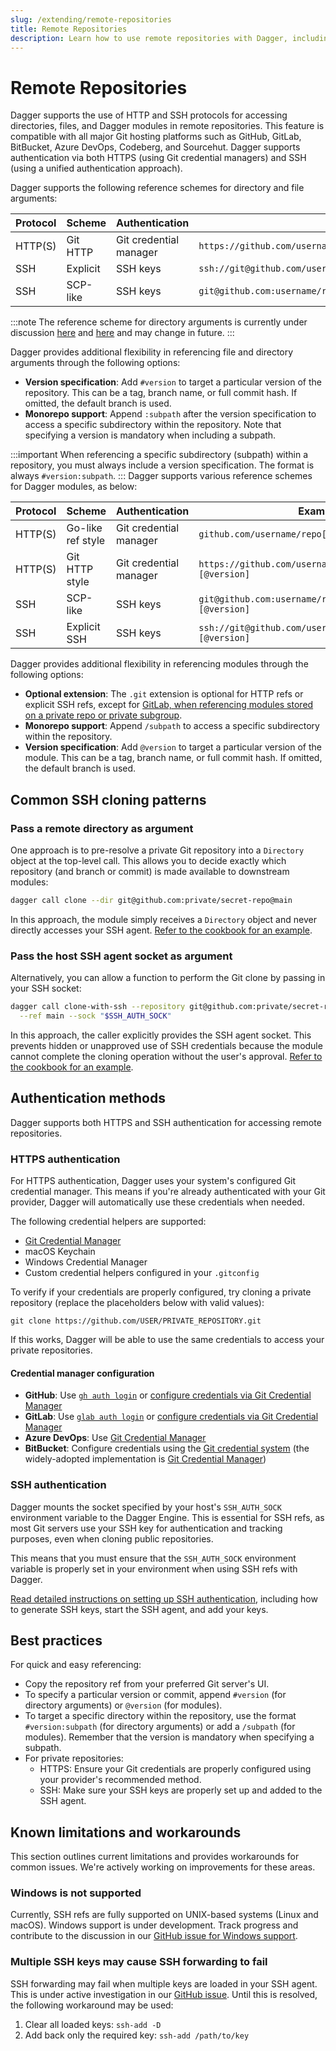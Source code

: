 ```yaml
---
slug: /extending/remote-repositories
title: Remote Repositories
description: Learn how to use remote repositories with Dagger, including authentication methods and best practices.
---
```


# Remote Repositories

Dagger supports the use of HTTP and SSH protocols for accessing directories, files, and Dagger modules in remote repositories. This feature is compatible with all major Git hosting platforms such as GitHub, GitLab, BitBucket, Azure DevOps, Codeberg, and Sourcehut. Dagger supports authentication via both HTTPS (using Git credential managers) and SSH (using a unified authentication approach).

<Tabs>
<TabItem value="Remote directories and files">
Dagger supports the following reference schemes for directory and file arguments:

| Protocol | Scheme     | Authentication | Example |
|----------|------------|----------------|---------|
| HTTP(S)  | Git HTTP   | Git credential manager | `https://github.com/username/repo.git[#version[:subpath]]` |
| SSH      | Explicit   | SSH keys | `ssh://git@github.com/username/repo.git[#version[:subpath]]` |
| SSH      | SCP-like   | SSH keys | `git@github.com:username/repo.git[#version[:subpath]]`     |

:::note
The reference scheme for directory arguments is currently under discussion [here](https://github.com/dagger/dagger/issues/6957) and [here](https://github.com/dagger/dagger/issues/6944) and may change in future.
:::

Dagger provides additional flexibility in referencing file and directory arguments through the following options:

- **Version specification**: Add `#version` to target a particular version of the repository. This can be a tag, branch name, or full commit hash. If omitted, the default branch is used.
- **Monorepo support**: Append `:subpath` after the version specification to access a specific subdirectory within the repository. Note that specifying a version is mandatory when including a subpath.

:::important
When referencing a specific subdirectory (subpath) within a repository, you must always include a version specification. The format is always `#version:subpath`.
:::
</TabItem>
<TabItem value="Remote modules">
Dagger supports various reference schemes for Dagger modules, as below:

| Protocol | Scheme            | Authentication | Example |
|----------|-------------------|----------------|---------|
| HTTP(S)  | Go-like ref style | Git credential manager | `github.com/username/repo[/subdir][@version]`  |
| HTTP(S)  | Git HTTP style    | Git credential manager | `https://github.com/username/repo.git[/subdir][@version]` |
| SSH      | SCP-like          | SSH keys | `git@github.com:username/repo.git[/subdir][@version]`     |
| SSH      | Explicit SSH      | SSH keys | `ssh://git@github.com/username/repo.git[/subdir][@version]` |

Dagger provides additional flexibility in referencing modules through the following options:

- **Optional extension**: The `.git` extension is optional for HTTP refs or explicit SSH refs, except for [GitLab, when referencing modules stored on a private repo or private subgroup](https://gitlab.com/gitlab-org/gitlab-foss/-/blob/master/lib/gitlab/middleware/go.rb#L229-237).
- **Monorepo support**: Append `/subpath` to access a specific subdirectory within the repository.
- **Version specification**: Add `@version` to target a particular version of the module. This can be a tag, branch name, or full commit hash. If omitted, the default branch is used.
</TabItem>
</Tabs>

## Common SSH cloning patterns

### Pass a remote directory as argument

One approach is to pre-resolve a private Git repository into a `Directory` object at the top-level call. This allows you to decide exactly which repository (and branch or commit) is made available to downstream modules:

```bash
dagger call clone --dir git@github.com:private/secret-repo@main
```

In this approach, the module simply receives a `Directory` object and never directly accesses your SSH agent. [Refer to the cookbook for an example](../../cookbook/filesystems.mdx#mount-or-copy-a-directory-or-remote-repository-to-a-container).

### Pass the host SSH agent socket as argument

Alternatively, you can allow a function to perform the Git clone by passing in your SSH socket:

```bash
dagger call clone-with-ssh --repository git@github.com:private/secret-repo.git \
  --ref main --sock "$SSH_AUTH_SOCK"
```

In this approach, the caller explicitly provides the SSH agent socket. This prevents hidden or unapproved use of SSH credentials because the module cannot complete the cloning operation without the user's approval. [Refer to the cookbook for an example](../../cookbook/filesystems.mdx#clone-a-remote-git-repository-into-a-container).

## Authentication methods

Dagger supports both HTTPS and SSH authentication for accessing remote repositories.

### HTTPS authentication

For HTTPS authentication, Dagger uses your system's configured Git credential manager. This means if you're already authenticated with your Git provider, Dagger will automatically use these credentials when needed.

The following credential helpers are supported:
- [Git Credential Manager](https://github.com/git-ecosystem/git-credential-manager)
- macOS Keychain
- Windows Credential Manager
- Custom credential helpers configured in your `.gitconfig`

To verify if your credentials are properly configured, try cloning a private repository (replace the placeholders below with valid values):

```shell
git clone https://github.com/USER/PRIVATE_REPOSITORY.git
```

If this works, Dagger will be able to use the same credentials to access your private repositories.

#### Credential manager configuration

- **GitHub**: Use [`gh auth login`](https://docs.github.com/en/get-started/getting-started-with-git/caching-your-github-credentials-in-git#github-cli) or [configure credentials via Git Credential Manager](https://docs.github.com/en/get-started/getting-started-with-git/caching-your-github-credentials-in-git#git-credential-manager)
- **GitLab**: Use [`glab auth login`](https://gitlab.com/gitlab-org/cli/-/blob/main/docs/source/auth/login.md) or [configure credentials via Git Credential Manager](https://github.com/git-ecosystem/git-credential-manager)
- **Azure DevOps**: Use [Git Credential Manager](https://learn.microsoft.com/en-us/azure/devops/repos/git/set-up-credential-managers)
- **BitBucket**: Configure credentials using the [Git credential system](https://git-scm.com/book/en/v2/Git-Tools-Credential-Storage) (the widely-adopted implementation is [Git Credential Manager](https://github.com/git-ecosystem/git-credential-manager))

### SSH authentication

Dagger mounts the socket specified by your host's `SSH_AUTH_SOCK` environment variable to the Dagger Engine. This is essential for SSH refs, as most Git servers use your SSH key for authentication and tracking purposes, even when cloning public repositories.

This means that you must ensure that the `SSH_AUTH_SOCK` environment variable is properly set in your environment when using SSH refs with Dagger.

[Read detailed instructions on setting up SSH authentication](https://docs.github.com/en/authentication/connecting-to-github-with-ssh), including how to generate SSH keys, start the SSH agent, and add your keys.

## Best practices

For quick and easy referencing:
- Copy the repository ref from your preferred Git server's UI.
- To specify a particular version or commit, append `#version` (for directory arguments) or `@version` (for modules).
- To target a specific directory within the repository, use the format `#version:subpath` (for directory arguments) or add a `/subpath` (for modules). Remember that the version is mandatory when specifying a subpath.
- For private repositories:
  - HTTPS: Ensure your Git credentials are properly configured using your provider's recommended method.
  - SSH: Make sure your SSH keys are properly set up and added to the SSH agent.


## Known limitations and workarounds

This section outlines current limitations and provides workarounds for common issues. We're actively working on improvements for these areas.

### Windows is not supported

Currently, SSH refs are fully supported on UNIX-based systems (Linux and macOS). Windows support is under development. Track progress and contribute to the discussion in our [GitHub issue for Windows support](https://github.com/dagger/dagger/issues/8313).

### Multiple SSH keys may cause SSH forwarding to fail

SSH forwarding may fail when multiple keys are loaded in your SSH agent. This is under active investigation in our [GitHub issue](https://github.com/dagger/dagger/issues/8288). Until this is resolved, the following workaround may be used:

1. Clear all loaded keys: `ssh-add -D`
2. Add back only the required key: `ssh-add /path/to/key`
